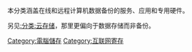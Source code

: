 {{catmore|在线备份}}
本分类涵盖在线和远程计算机数据备份的服务、应用和专用硬件。

另见[[:分类:云存储|:分类:云存储]]，那里更偏向于数据存储而非备份。


[[Category:電腦儲存|Category:電腦儲存]]
[[Category:互联网寄存|Category:互联网寄存]]